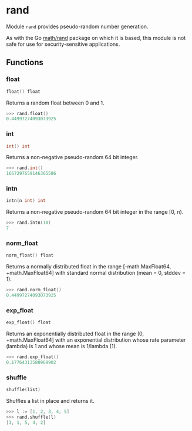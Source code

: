# rand

Module `rand` provides pseudo-random number generation.

As with the Go [math/rand](https://pkg.go.dev/math/rand) package
on which it is based, this module is not safe for use for
security-sensitive applications.

## Functions

### float

```go filename="Function signature"
float() float
```

Returns a random float between 0 and 1.

```go filename="Example"
>>> rand.float()
0.44997274093073925
```

### int

```go filename="Function signature"
int() int
```

Returns a non-negative pseudo-random 64 bit integer.

```go filename="Example"
>>> rand.int()
1667297659146365586
```

### intn

```go filename="Function signature"
intn(n int) int
```

Returns a non-negative pseudo-random 64 bit integer in the range [0, n).

```go filename="Example"
>>> rand.intn(10)
7
```

### norm_float

```go filename="Function signature"
norm_float() float
```

Returns a normally distributed float in the range [-math.MaxFloat64, +math.MaxFloat64]
with standard normal distribution (mean = 0, stddev = 1).

```go filename="Example"
>>> rand.norm_float()
0.44997274093073925
```

### exp_float

```go filename="Function signature"
exp_float() float
```

Returns an exponentially distributed float in the range (0, +math.MaxFloat64]
with an exponential distribution whose rate parameter (lambda) is 1 and whose
mean is 1/lambda (1).

```go filename="Example"
>>> rand.exp_float()
0.17764313580968902
```

### shuffle

```go filename="Function signature"
shuffle(list)
```

Shuffles a list in place and returns it.

```go filename="Example"
>>> l := [1, 2, 3, 4, 5]
>>> rand.shuffle(l)
[3, 1, 5, 4, 2]
```
